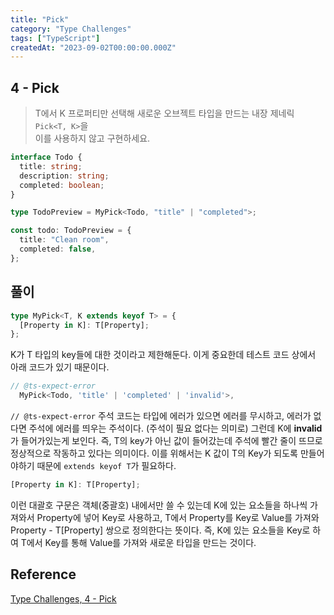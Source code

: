 ```yaml
---
title: "Pick"
category: "Type Challenges"
tags: ["TypeScript"]
createdAt: "2023-09-02T00:00:00.000Z"
---
```


## **4 - Pick**

> T에서 K 프로퍼티만 선택해 새로운 오브젝트 타입을 만드는 내장 제네릭 `Pick<T, K>`을  
> 이를 사용하지 않고 구현하세요.

```typescript
interface Todo {
  title: string;
  description: string;
  completed: boolean;
}

type TodoPreview = MyPick<Todo, "title" | "completed">;

const todo: TodoPreview = {
  title: "Clean room",
  completed: false,
};
```

## **풀이**

```typescript
type MyPick<T, K extends keyof T> = {
  [Property in K]: T[Property];
};
```

K가 T 타입의 key들에 대한 것이라고 제한해둔다.
이게 중요한데 테스트 코드 상에서 아래 코드가 있기 때문이다.

```typescript
// @ts-expect-error
  MyPick<Todo, 'title' | 'completed' | 'invalid'>,
```

`// @ts-expect-error` 주석 코드는 타입에 에러가 있으면 에러를 무시하고, 에러가 없다면 주석에 에러를 띄우는 주석이다. (주석이 필요 없다는 의미로)
그런데 K에 **invalid**가 들어가있는게 보인다.
즉, T의 key가 아닌 값이 들어갔는데 주석에 빨간 줄이 뜨므로 정상적으로 작동하고 있다는 의미이다.
이를 위해서는 K 값이 T의 Key가 되도록 만들어야하기 때문에 `extends keyof T`가 필요하다.

```typescript
[Property in K]: T[Property];
```

이런 대괄호 구문은 객체(중괄호) 내에서만 쓸 수 있는데
K에 있는 요소들을 하나씩 가져와서 Property에 넣어 Key로 사용하고,
T에서 Property를 Key로 Value를 가져와 Property - T\[Property\] 쌍으로 정의한다는 뜻이다.
즉, K에 있는 요소들을 Key로 하여 T에서 Key를 통해 Value를 가져와 새로운 타입을 만드는 것이다.

## Reference

[Type Challenges, 4 - Pick](https://github.com/type-challenges/type-challenges/blob/main/questions/00004-easy-pick/README.ko.md)
